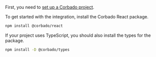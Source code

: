 First, you need to [set up a Corbado project](/overview/getting-started).

To get started with the integration, install the Corbado React package.

```bash
npm install @corbado/react
```

If your project uses TypeScript, you should also install the types for the package.

```bash
npm install -D @corbado/types
```